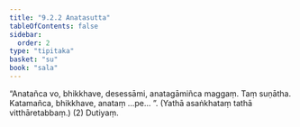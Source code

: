 ```yaml
---
title: "9.2.2 Anatasutta"
tableOfContents: false
sidebar:
  order: 2
type: "tipitaka"
basket: "su"
book: "sala"
---
```



<DynamicBreadcrumb />

<Division number="378" book="sala">

<Paragraph number="1708" book="sala">
“Anatañca vo, bhikkhave, desessāmi, anatagāmiñca maggaṃ. Taṃ suṇātha. Katamañca, bhikkhave, anataṃ …pe… ”. (Yathā asaṅkhataṃ tathā vitthāretabbaṃ.) (2)

</Paragraph>
</Division>

<Paragraph number="1709" type="center" book="sala">
Dutiyaṃ.
</Paragraph>